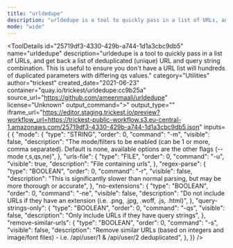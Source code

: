 ```yaml
---
title: "urldedupe"
description: "urldedupe is a tool to quickly pass in a list of URLs, and get back a list of deduplicated (unique) URL and query string combination. This is useful to ensure you don't have a URL list will hundreds of duplicated parameters with differing qs values."
mode: "wide"
---
```



<ToolDetails
  id="25719df3-4330-429b-a744-1d1a3cbc9db5"
  name="urldedupe"
  description="urldedupe is a tool to quickly pass in a list of URLs, and get back a list of deduplicated (unique) URL and query string combination. This is useful to ensure you don't have a URL list will hundreds of duplicated parameters with differing qs values."
  category="Utilities"
  author="trickest"
  created_date="2021-06-23"
  container="quay.io/trickest/urldedupe:cc9b25a"
  source_url="https://github.com/ameenmaali/urldedupe"
  license="Unknown"
  output_command=">"
  output_type=""
  iframe_url="https://editor.staging.trickest.io/preview?workflow_url=https://trickest-public-workflow.s3.eu-central-1.amazonaws.com/25719df3-4330-429b-a744-1d1a3cbc9db5.json"
  inputs={ {
  "mode": {
    "type": "STRING",
    "order": 0,
    "command": "-m",
    "visible": false,
    "description": "The mode/filters to be enabled (can be 1 or more, comma separated). Default is none, available options are the other flags (--mode r,s,qs,ne)",
  },
  "urls-file": {
    "type": "FILE",
    "order": 0,
    "command": "-u",
    "visible": true,
    "description": "File containing urls",
  },
  "regex-parse": {
    "type": "BOOLEAN",
    "order": 0,
    "command": "-r",
    "visible": false,
    "description": "This is significantly slower than normal parsing, but may be more thorough or accurate",
  },
  "no-extensions": {
    "type": "BOOLEAN",
    "order": 0,
    "command": "-ne",
    "visible": false,
    "description": "Do not include URLs if they have an extension (i.e. .png, .jpg, .woff, .js, .html)",
  },
  "query-strings-only": {
    "type": "BOOLEAN",
    "order": 0,
    "command": "-qs",
    "visible": false,
    "description": "Only include URLs if they have query strings",
  },
  "remove-similar-urls": {
    "type": "BOOLEAN",
    "order": 0,
    "command": "-s",
    "visible": false,
    "description": "Remove similar URLs (based on integers and image/font files) - i.e. /api/user/1 & /api/user/2 deduplicated",
  },
}}
/>